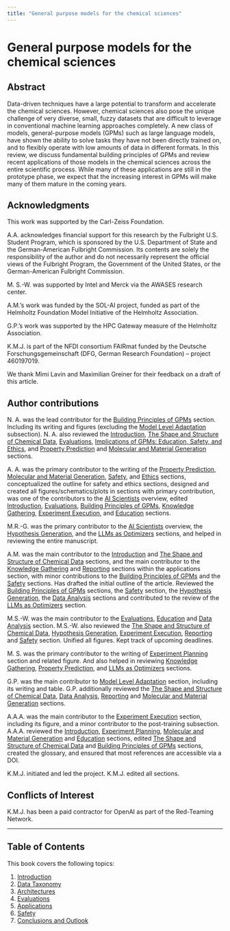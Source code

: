 ```yaml
---
title: "General purpose models for the chemical sciences"
---
```


# General purpose models for the chemical sciences

## Abstract

Data-driven techniques have a large potential to transform and accelerate the chemical sciences. 
    However, chemical sciences also pose the unique challenge of very diverse, small, fuzzy datasets that are difficult to leverage in conventional machine learning approaches completely. 
    A new class of models, general-purpose models (GPMs) such as large language models, have shown the ability to solve tasks they have not been directly trained on, and to flexibly operate with low amounts of data in different formats.
    In this review, we discuss fundamental building principles of GPMs and review recent applications of those models in the chemical sciences across the entire scientific process.
    While many of these applications are still in the prototype phase, we expect that the increasing interest in GPMs will make many of them mature in the coming years.

## Acknowledgments

This work was supported by the Carl-Zeiss Foundation. 

A.A.\ acknowledges financial support for this research by the Fulbright U.S. Student Program, which is sponsored by the U.S. Department of State and the German-American Fulbright Commission. Its contents are solely the responsibility of the author and do not necessarily represent the official views of the Fulbright Program, the Government of the United States, or the German-American Fulbright Commission. 
 
M. S.-W.\ was supported by Intel and Merck via the AWASES research center. 

A.M.'s work was funded by the SOL-AI project, funded as part of the Helmholtz Foundation Model Initiative of the Helmholtz Association. 

G.P.'s work was supported by the HPC Gateway measure of the Helmholtz Association.

K.M.J.\ is part of the NFDI consortium FAIRmat funded by the Deutsche Forschungsgemeinschaft (DFG, German Research Foundation) – project 460197019.

We thank Mimi Lavin and Maximilian Greiner for their feedback on a draft of this article.

## Author contributions

N. A. was the lead contributor for the [Building Principles of GPMs](03-architectures.qmd) section. Including its writing and figures (excluding the [Model Level Adaptation](03-architectures.qmd#sec:model_adaptation) subsection). N. A. also reviewed the [Introduction](01-introduction.qmd), [The Shape and Structure of Chemical Data](02-data_taxonomy.qmd), [Evaluations](04-evals.qmd), [Implications of GPMs: Education, Safety, and Ethics](06-safety.qmd), and [Property Prediction](05-applications.qmd#sec:prediction) and [Molecular and Material Generation](05-applications.qmd#sec:mol_generation) sections.

A. A. was the primary contributor to the writing of the [Property Prediction](05-applications.qmd#sec:prediction), [Molecular and Material Generation](05-applications.qmd#sec:mol_generation), [Safety](06-safety.qmd#sec:safety), and [Ethics](06-safety.qmd#sec:ethics) sections, conceptualized the outline for safety and ethics sections, designed and created all figures/schematics/plots in sections with primary contribution, was one of the contributors to the [AI Scientists](05-applications.qmd#sec:ai-scientists) overview, edited [Introduction](01-introduction.qmd), [Evaluations](04-evals.qmd), [Building Principles of GPMs](03-architectures.qmd), [Knowledge Gathering](05-applications.qmd#sec:information_gathering), [Experiment Execution](05-applications.qmd#sec:experiment_execution), and [Education](06-safety.qmd#sec:education) sections.

M.R.-G. was the primary contributor to the [AI Scientists](05-applications.qmd#sec:ai-scientists) overview, the [Hypothesis Generation](05-applications.qmd#sec:hypothesis), and the [LLMs as Optimizers](05-applications.qmd#sec:optimizers) sections, and helped in reviewing the entire manuscript.

A.M. was the main contributor to the [Introduction](01-introduction.qmd) and [The Shape and Structure of Chemical Data](02-data_taxonomy.qmd) sections, and the main contributor to the [Knowledge Gathering](05-applications.qmd#sec:information_gathering) and [Reporting](05-applications.qmd#sec:reporting) sections within the applications section, with minor contributions to the [Building Principles of GPMs](03-architectures.qmd) and the [Safety](06-safety.qmd#sec:safety) sections. Has drafted the initial outline of the article. Reviewed the [Building Principles of GPMs](03-architectures.qmd) sections, the [Safety](06-safety.qmd#sec:safety) section, the [Hypothesis Generation](05-applications.qmd#sec:hypothesis), the [Data Analysis](05-applications.qmd#sec:data_analysis) sections and contributed to the review of the [LLMs as Optimizers](05-applications.qmd#sec:optimizers) section.

M.S.-W. was the main contributor to the [Evaluations](04-evals.qmd), [Education](06-safety.qmd#sec:education) and [Data Analysis](05-applications.qmd#sec:data_analysis) section. M.S.-W. also reviewed the [The Shape and Structure of Chemical Data](02-data_taxonomy.qmd), [Hypothesis Generation](05-applications.qmd#sec:hypothesis), [Experiment Execution](05-applications.qmd#sec:experiment_execution), [Reporting](05-applications.qmd#sec:reporting) and [Safety](06-safety.qmd#sec:safety) section. Unified all figures. Kept track of upcoming deadlines.

M. S. was the primary contributor to the writing of [Experiment Planning](05-applications.qmd#sec:planning) section and related figure. And also helped in reviewing [Knowledge Gathering](05-applications.qmd#sec:information_gathering), [Property Prediction](05-applications.qmd#sec:prediction), and [LLMs as Optimizers](05-applications.qmd#sec:optimizers) sections.

G.P. was the main contributor to [Model Level Adaptation](03-architectures.qmd#sec:model_adaptation) section, including its writing and table. G.P. additionally reviewed the [The Shape and Structure of Chemical Data](02-data_taxonomy.qmd), [Data Analysis](05-applications.qmd#sec:data_analysis), [Reporting](05-applications.qmd#sec:reporting) and [Molecular and Material Generation](05-applications.qmd#sec:mol_generation) sections.

A.A.A. was the main contributor to the [Experiment Execution](05-applications.qmd#sec:experiment_execution) section, including its figure, and a minor contributor to the post-training subsection. A.A.A. reviewed the [Introduction](01-introduction.qmd), [Experiment Planning](05-applications.qmd#sec:planning), [Molecular and Material Generation](05-applications.qmd#sec:mol_generation) and [Education](06-safety.qmd#sec:education) sections, edited [The Shape and Structure of Chemical Data](02-data_taxonomy.qmd) and [Building Principles of GPMs](03-architectures.qmd) sections, created the glossary, and ensured that most references are accessible via a DOI.

K.M.J. initiated and led the project. K.M.J. edited all sections. 

## Conflicts of Interest
K.M.J.\ has been a paid contractor for OpenAI as part of the Red-Teaming Network.

---

## Table of Contents

This book covers the following topics:

1. [Introduction](01-introduction.qmd)
2. [Data Taxonomy](02-data_taxonomy.qmd)
3. [Architectures](03-architectures.qmd)
4. [Evaluations](04-evals.qmd)
5. [Applications](05-applications.qmd)
6. [Safety](06-safety.qmd)
7. [Conclusions and Outlook](07-outlook_conclusions.qmd)
